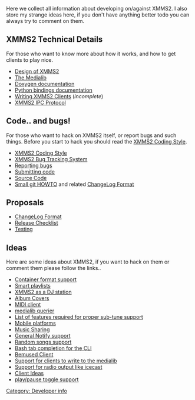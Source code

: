{{Navbar}}

Here we collect all information about developing on/against XMMS2. I also store my strange ideas here, if you don't have anything better todo you can always try to comment on them.

== XMMS2 Technical Details ==

For those who want to know more about how it works, and how to get clients to play nice.

* [[Design of XMMS2]]
* [[The Medialib]]
* [http://xmms2.xmms.se/doxygen/index.html Doxygen documentation]
* [http://xmms2.xmms.se/epydoc/index.html Python bindings documentation]
* [[Writing XMMS2 Clients]] (''incomplete'')
* [[XMMS2 IPC Protocol]]

== Code.. and bugs! ==

For those who want to hack on XMMS2 itself, or report bugs and such things. Before you start to hack you should read the [[XMMS2 Coding Style]].

*[[XMMS2 Coding Style]]
*[http://bugs.xmms2.xmms.se/ XMMS2 Bug Tracking System]
*[[Reporting bugs]]
*[[Submitting code]]
*[[Download_XMMS2|Source Code]]
*[http://git.xmms.se/HOWTO-FOR-XMMS2-DEVELS.txt Small git HOWTO] and related [[ChangeLog Format]]

== Proposals ==
* [[ChangeLog Format]]
* [[Release Checklist]]
* [[Testing]]

== Ideas ==

Here are some ideas about XMMS2, if you want to hack on them or comment them please follow the links..
* [[Container format support]]
* [[Smart playlists]]
* [[XMMS2 as a DJ station]]
* [[Album Covers]]
* [[MIDI client]]
* [[medialib querier]]
* [[List of features required for proper sub-tune support]]
* [[Mobile platforms]]
* [[Music Sharing]]
* [[General Notify support]]
* [[Random songs support]]
* [[Bash tab completion for the CLI]]
* [[Bemused Client]]
* [[Support for clients to write to the medialib]]
* [[Support for radio output like icecast]]
* [[Client Ideas]]
* [[play/pause toggle support]]

[[Category: Developer info]]